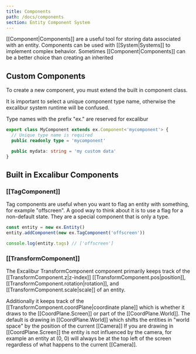 ```yaml
---
title: Components
path: /docs/components
section: Entity Component System
---
```


[[Component|Components]] are a useful tool for storing data associated with an entity. Components can be used with [[System|Systems]] to implement complex behavior. Sometimes [[Component|Components]] can be a better choice than creating an inherited

## Custom Components

To create a new component, you must extend the built in component class.

<Note variant="warning">

It is important to select a unique component type name, otherwise the excalibur system runtime will be confused.

</Note>

<Note>

Type names with the prefix "ex." are reserved for excalibur

</Note>

```typescript
export class MyComponent extends ex.Component<'mycomponent'> {
  // Unique type name is required
  public readonly type = 'mycomponent'

  public mydata: string = 'my custom data'
}
```

## Built in Excalibur Components

### [[TagComponent]]

Tag components are useful when you want to flag an entity with something, for example "offscreen". A good way to think about it is to use a flag for a non-default state. They are a special component that is only a type.

```ts
const entity = new ex.Entity()
entity.addComponent(new ex.TagComponent('offscreen'))

console.log(entity.tags) // ['offscreen']
```

### [[TransformComponent]]

The Excalibur TransformComponent component primarily keeps track of the [[TransformComponent.z|z-index]] [[TransformComponent.pos|position]], [[TransformComponent.rotation|rotation]], and [[TransformComponent.scale|scale]] of an entity.

Additionally it keeps track of the [[TransformComponent.coordPlane|coordinate plane]] which is whether it draws to the [[CoordPlane.Screen]] or part of the [[CoordPlane.World]].
The default is drawing in [[CoordPlane.World]] which shifts the entities in "world space" by the position of the current [[Camera]]
If you are drawing in [[CoordPlane.Screen]] the entity is not influenced by the camera, for example an entity at (0, 0) will always be at the top left of the screen regardless of what happens to the current [[Camera]].
